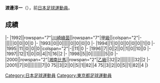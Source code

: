 {{Infobox football biography
|name=渡邊淳一
|image=
|fullname=渡邊淳一
|birth_date={{Birth date and age|1973|5|20}}
|cityofbirth=[[東京都|東京都]]
|countryofbirth=[[日本|日本]]
|position=[[中场|中场]]
|currentclub=
|years=1992-1998<br/>2000-2001
|clubs=[[東京綠茵|川崎綠茵]]<br/>[[湘南比馬|湘南比馬]]
|caps(goals)=
|nationalyears=
|nationalteam=
|nationalcaps(goals)=
}}
'''渡邊淳一'''（{{Bd|1973年|5月20日||}}），前[[日本|日本]][[足球|足球]][[運動員|運動員]]。

==成績==
{{Football player club statistics 1|YYN}}
{{Football player club statistics 2|JPN|YYN}}
|-
|1992||rowspan="7"|[[東京綠茵|川崎綠茵]]||rowspan="7"|[[日本職業足球甲級聯賽|甲級]]||colspan="2"|-||||||0||0||0||0
|-
|1993||0||0||||||0||0||0||0
|-
|1994||1||0||0||0||0||0||1||0
|-
|1995||11||0||0||0||colspan="2"|-||11||0
|-
|1996||7||0||2||0||1||0||10||0
|-
|1997||12||1||0||0||4||1||16||2
|-
|1998||5||0||||||||||5||0
|-
|2000||rowspan="2"|[[湘南比馬|湘南比馬]]||rowspan="2"|[[日本職業足球乙級聯賽|乙級]]||32||2||||||||||32||2
|-
|2001||7||0||||||||||7||0
{{Football player club statistics 3|1|JPN}}75||3||2||0||5||1||82||4
{{Football player club statistics 5}}75||3||2||0||5||1||82||4
|}

{{Japan-sport-bio-stub}}
{{Soccer-player-stub}}
[[Category:日本足球運動員|Category:日本足球運動員]]
[[Category:東京都足球運動員|Category:東京都足球運動員]]